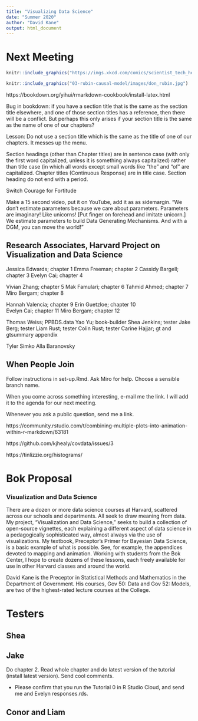 ```yaml
---
title: "Visualizing Data Science"
date: "Summer 2020"
author: "David Kane"
output: html_document
---
```


# Next Meeting


```r
knitr::include_graphics("https://imgs.xkcd.com/comics/scientist_tech_help.png")
```

```r
knitr::include_graphics("03-rubin-causal-model/images/don_rubin.jpg")
```

https://bookdown.org/yihui/rmarkdown-cookbook/install-latex.html

Bug in bookdown: if you have a section title that is the same as the section title elsewhere, and one of those section titles has a reference, then there will be a conflict. But perhaps this only arises if your section title is the same as the name of one of our chapters?

Lesson: Do not use a section title which is the same as the title of one of our chapters. It messes up the menu.

Section headings (other than Chapter titles) are in sentence case (with only the first word capitalized, unless it is something always capitalized) rather than title case (in which all words except small words like "the" and "of" are capitalized. Chapter titles (Continuous Response) are in title case. Section heading do not end with a period.

Switch Courage for Fortitude

Make a 15 second video, put it on YouTube, add it as as sidemargin. "We don't estimate parameters because we care about parameters. Parameters are imaginary! Like unicorns! [Put finger on forehead and imitate unicorn.] We estimate parameters to build Data Generating Mechanisms. And with a DGM, you can move the world!"


## Research Associates, Harvard Project on Visualization and Data Science

Jessica Edwards; chapter 1
Emma Freeman; chapter 2
Cassidy Bargell; chapter 3 
Evelyn Cai; chapter 4

Vivian Zhang; chapter 5
Mak Famulari; chapter 6
Tahmid Ahmed; chapter 7  
Miro Bergam; chapter 8  

Hannah Valencia; chapter 9
Erin Guetzloe; chapter 10  
Evelyn Cai; chapter 11
Miro Bergam; chapter 12

Thomas Weiss; PPBDS.data
Yao Yu; book-builder
Shea Jenkins; tester
Jake Berg; tester
Liam Rust; tester
Colin Rust; tester
Carine Hajjar; gt and gtsummary appendix

Tyler Simko
Alla Baranovsky


## When People Join

Follow instructions in set-up.Rmd. Ask Miro for help. Choose a sensible branch name.

When you come across something interesting, e-mail me the link. I will add it to the agenda for our next meeting.

Whenever you ask a public question, send me a link.

https://community.rstudio.com/t/combining-multiple-plots-into-animation-within-r-markdown/63181

https://github.com/kjhealy/covdata/issues/3

https://tinlizzie.org/histograms/

# Bok Proposal

### Visualization and Data Science

There are a dozen or more data science courses at Harvard, scattered across our schools and departments. All seek to draw meaning from data. My project, "Visualization and Data Science," seeks to build a collection of open-source vignettes, each explaining a different aspect of data science in a pedagogically sophisticated way, almost always via the use of visualizations. My textbook, Preceptor's Primer for Bayesian Data Science, is a basic example of what is possible. See, for example, the appendices devoted to mapping and animation.  Working with students from the Bok Center, I hope to create dozens of these lessons, each freely available for use in other Harvard classes and around the world.

David Kane is the Preceptor in Statistical Methods and Mathematics in the Department of Government. His courses, Gov 50: Data and Gov 52: Models, are two of the highest-rated lecture courses at the College.


# Testers

## Shea


## Jake

Do chapter 2. Read whole chapter and do latest version of the tutorial (install latest version). Send cool comments.

* Please confirm that you run the Tutorial 0 in R Studio Cloud, and send me and Evelyn responses.rds.

## Conor and Liam



